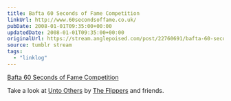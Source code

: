 ```yaml
---
title: Bafta 60 Seconds of Fame Competition
linkUrl: http://www.60secondsoffame.co.uk/
pubDate: 2008-01-01T09:35:00+00:00
updatedDate: 2008-01-01T09:35:00+00:00
originalUrl: https://stream.anglepoised.com/post/22760691/bafta-60-seconds-of-fame-competition
source: tumblr stream
tags:
  - "linklog"
---
```


[Bafta 60 Seconds of Fame Competition][1]

Take a look at [Unto Others](http://www.60secondsoffame.co.uk/bafta/sixtysec/_entry/0000000016f808e60117183d9e4c02a5/jsps/entry) by [The Flippers](http://deathtotheflippers.blogspot.com/) and friends.

[1]: http://www.60secondsoffame.co.uk/
